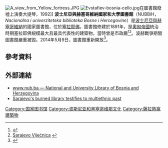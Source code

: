 {{Infobox library
| library_name    = Nacionalna i univerzitetska biblioteka Bosne i Hercegovine
| library_logo    = Sarajevo, knihovna.jpg
| location        = [[波斯尼亞和黑塞哥維那|波斯尼亞和黑塞哥維那]][[薩拉熱窩|薩拉熱窩]]
| established     = 1945
| items_collected =書籍、期刊和手稿等
| collection_size = 19.700
| legal_deposit   = 
| director        =
| num_employees   = 
| website         = [http://www.nub.ba/ www.nub.ba]
}}
[[File:A_view_from_Yellow_fortress.JPG|thumb]]
[[File:Evstafiev-bosnia-cello.jpg|thumb]]在圖書館廢墟上演奏大提琴，1992]]
'''波士尼亞與赫塞哥維納國家和大學圖書館'''（NUBBiH，''Nacionalna i univerzitetska biblioteka Bosne i Hercegovine''）是[[波士尼亞與赫塞哥維納|波士尼亞與赫塞哥維納]]的國家圖書館，位於[[塞拉耶佛|塞拉耶佛]]。圖書館修建於1891年，是[[奧匈帝國|奧匈帝國]]統治時期塞拉耶佛規模最大且最具代表性的建築物，當時曾是市政廳<ref>{{Cite web |url=http://www.vijecnica.ba/ |title=Sarajevo Library |access-date=2015-01-09 |archive-date=2021-04-10 |archive-url=https://web.archive.org/web/20210410225738/https://www.vijecnica.ba/ |dead-url=no }}</ref><ref>[http://www.visitsarajevo.ba/sightseeing/attractions/historical-sarajevo/vijecnica-city-hall/ Sarajevo Vijećnica] {{webarchive|url=https://web.archive.org/web/20110910143821/http://www.visitsarajevo.ba/sightseeing/attractions/historical-sarajevo/vijecnica-city-hall/ |date=2011-09-10 }}</ref>。波赫戰爭期間圖書館嚴重被毀。2014年5月9日，圖書館重新開放<ref>{{Cite web |url=http://www.oslobodjenje.ba/vijesti/sarajevo/obustava-saobracaja-povodom-otvaranja-vijecnice |title=www.oslobodjenje.ba/ Opening of the national library. |access-date=2015-01-09 |archive-date=2016-03-04 |archive-url=https://web.archive.org/web/20160304023730/http://www.oslobodjenje.ba/vijesti/sarajevo/obustava-saobracaja-povodom-otvaranja-vijecnice |dead-url=no }}</ref>。

==參考資料==
{{reflist}}

==外部連結==
{{Commons category|Town hall in Sarajevo}}
*[http://www.nub.ba/ www.nub.ba — National and University Library of Bosnia and Herzegovina] {{Wayback|url=http://www.nub.ba/ |date=20110706131430 }}
*[http://www.dw.de/dw/article/0,,16192965,00.html Sarajevo's burned library testifies to multiethnic past] {{Wayback|url=http://www.dw.de/dw/article/0,,16192965,00.html |date=20120922174354 }}

{{coord|43|51|33|N|18|26|00|E|region:BA-BIH_type:landmark_source:kolossus-dewiki|display=title}}

{{欧洲题目|国家图书馆}}
{{Authority control}}
[[Category:国家图书馆|Category:国家图书馆]]
[[Category:波斯尼亚和黑塞哥维那文化|Category:波斯尼亚和黑塞哥维那文化]]
[[Category:薩拉熱窩建築物|Category:薩拉熱窩建築物]]